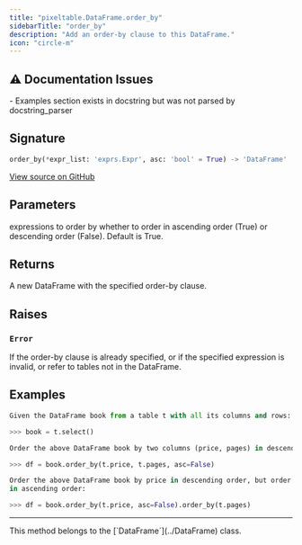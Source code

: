 ```yaml
---
title: "pixeltable.DataFrame.order_by"
sidebarTitle: "order_by"
description: "Add an order-by clause to this DataFrame."
icon: "circle-m"
---
```

## ⚠️ Documentation Issues

<Warning>
- Examples section exists in docstring but was not parsed by docstring_parser
</Warning>

## Signature

```python
order_by(*expr_list: 'exprs.Expr', asc: 'bool' = True) -> 'DataFrame'
```

<a href="https://github.com/pixeltable/pixeltable/blob/main/pixeltable/dataframe.py#L1005" target="_self">View source on GitHub</a>

## Parameters

<ParamField path="expr_list" type="any" required>
  expressions to order by

</ParamField>

<ParamField path="asc" type="any" >
  whether to order in ascending order (True) or descending order (False). Default is True.

</ParamField>

## Returns

A new DataFrame with the specified order-by clause.


## Raises

### `Error`

If the order-by clause is already specified, or if the specified expression is invalid, or refer to tables not in the DataFrame.


## Examples

```python
Given the DataFrame book from a table t with all its columns and rows:

>>> book = t.select()

Order the above DataFrame book by two columns (price, pages) in descending order:

>>> df = book.order_by(t.price, t.pages, asc=False)

Order the above DataFrame book by price in descending order, but order the pages
in ascending order:

>>> df = book.order_by(t.price, asc=False).order_by(t.pages)
```


---

<Note>
This method belongs to the [`DataFrame`](../DataFrame) class.
</Note>
